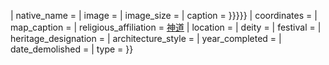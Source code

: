 <noinclude>{{Wraps infobox|Infobox religious building}}{{esoteric}}</noinclude>{{Infobox religious building
| name                  = {{{name|{{PAGENAME}}}}}
| native_name           = {{jpn|link=no|j={{{nihongo|}}}|hg={{{hiragana|}}}|rm={{{romaji|}}}|kyu={{{kyujitai|}}}}}
| image                 = {{{img|}}}
| image_size            = {{{image_width|}}}
| caption               = {{{img_capt|{{{name|{{PAGENAME}}}}}}}}
| coordinates           = {{{coordinates|}}}
| map_caption           = {{{map_caption|}}}
| religious_affiliation = [[神道]]
| location              = {{{location|}}}
| deity                 = {{{god|}}}
| festival              = {{{cere_date|}}}
| heritage_designation  = {{{title|}}}
| architecture_style    = {{{struct|}}}
| year_completed        = {{{open_year|}}}
| date_demolished       = {{{close_year|}}}
| type                  = {{{type|}}}
}}<noinclude>{{Documentation}}</noinclude>